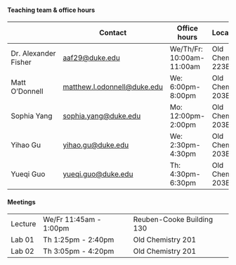 #### Teaching team & office hours

|                      | Contact                                                     | Office hours         | Location              |
|------------------|------------------|------------------|------------------|
| Dr. Alexander Fisher | [aaf29\@duke.edu](aaf29@duke.edu)                           | We/Th/Fr: 10:00am-11:00am | Old Chem 223B         |
| Matt O'Donnell       | [matthew.l.odonnell\@duke.edu](matthew.l.odonnell@duke.edu) | We: 6:00pm-8:00pm      | Old Chem 203B         |
| Sophia Yang            | [sophia.yang@duke.edu](sophia.yang@duke.edu)             | Mo: 12:00pm-2:00pm      | Old Chem 203B         |
| Yihao Gu               | [yihao.gu@duke.edu](yihao.gu@duke.edu)                 | We: 2:30pm-4:30pm     | Old Chem 203B         |
| Yueqi Guo          | [yueqi.guo@duke.edu](yueqi.guo@duke.edu)                 | Th: 4:30pm-6:30pm      | Old Chem 203B |

#### Meetings

|         |                     |                           |
|---------|---------------------|---------------------------|
| Lecture | We/Fr 11:45am - 1:00pm | Reuben-Cooke Building 130 |
| Lab 01  | Th 1:25pm - 2:40pm  | Old Chemistry 201               |
| Lab 02  | Th 3:05pm - 4:20pm  | Old Chemistry 201         |
